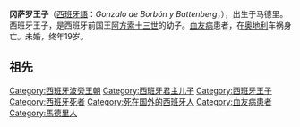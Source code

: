 {{Infobox royalty
| name         = 冈萨罗王子
| image        = Queen Victoria Eugenia and her six children.jpg
| caption      = 冈萨罗王子（中）与母亲和兄姊在一起，摄于1918年
| full name    = Gonzalo Manuel Maria Bernardo Narciso Alfonso Mauricio de Borbón y Battenberg
| birth_date   = {{Birth date|df=yes|1914|10|24}}
| birth_place  = {{SPA}}[[马德里皇宫|马德里皇宫]]
| death_date   = {{Death date and age|df=yes|1934|8|13|1914|10|24}}
| death_place  = [[奥地利第一共和国|奥地利第一共和国]][[韦特尔湖畔克伦彭多夫|韦特尔湖畔克伦彭多夫]]
| burial_place = [[埃斯科里亚尔修道院|埃斯科里亚尔修道院]]
| father       = [[阿方索十三世|阿方索十三世]]
| mother       = [[維多利亞·歐亨尼亞_(巴騰堡)|巴腾堡的維多利亞·歐亨尼亞]]
| religion     = [[罗马天主教|罗马天主教]]
}}

'''冈萨罗王子'''（[[西班牙語|西班牙語]]：''Gonzalo de Borbón y Battenberg''，{{bd|1914年|10月24日|1934年|8月13日}}），出生于马德里。西班牙王子，是西班牙前国王[[阿方索十三世|阿方索十三世]]的幼子。[[血友病|血友病]]患者，在[[奥地利|奥地利]]车祸身亡。未婚，终年19岁。

== 祖先 ==
{{Ahnentafel top|先祖}}<center>
{{ahnentafel-compact5
|style = font-size: 85%;
|boxstyle_1=background-color: #fcc;
|boxstyle_2=background-color: #fb9;
|boxstyle_3=background-color: #ffc;
|boxstyle_4=background-color: #bfc;
|boxstyle_5=background-color: #9fe;
|1= '''西班牙冈萨罗王子'''
|2= '''父：'''西班牙国王[[阿方索十三世|阿方索十三世]]
|3= '''母：'''西班牙王后[[維多利亞·歐亨尼亞_(巴騰堡)|维多利亚·歐亨尼亞]]
|4= '''祖父：'''西班牙国王[[阿方索十二世|阿方索十二世]]
|5= '''祖母：'''西班牙王后[[瑪麗亞·克里斯蒂娜_(奧地利)|玛丽亚·克里斯蒂娜]]
|6= '''外祖父：'''巴滕堡的[[亨利王子_(巴滕堡)|亨利王子]]
|7= '''外祖母：'''英国的[[贝翠丝公主_(英国)|碧翠丝公主]]
|8= '''曾祖父：'''加的斯公爵[[弗朗西斯科_(加的斯公爵)|法蘭西斯科]]
|9= '''曾祖母：'''西班牙女王[[伊莎贝拉二世_(西班牙)|伊莎贝拉二世]]
|10= '''外曾祖父：'''奥地利的[[卡尔·斐迪南大公_(奥地利)|卡尔·斐迪南大公]]
|11= '''外曾祖母：'''奧地利的{{le|伊丽莎白·弗兰齐斯卡女大公 (奥地利)|Archduchess Elisabeth Franziska of Austria|伊丽莎白·弗兰齐斯卡公主}}
|12= '''外曾祖父：'''黑森-達姆施塔特的[[亞歷山大_(黑森-達姆施塔特)|亚历山大王子]]
|13= '''外曾祖母：'''巴滕堡女亲王{{le|茱莉亞·霍克|Julia, Princess of Battenberg}}
|14= '''外曾祖父：'''英国王夫[[阿尔伯特亲王|阿尔伯特亲王]]
|15= '''外曾祖母：'''英国女王[[维多利亚_(英國君主)|维多利亚]]
|16= '''高祖父：'''西班牙的[[法蘭西斯科·德·保拉·德·波旁|法蘭西斯科·德·保拉]]
|17= '''高祖母：'''两西西里的[[兩西西里的路易莎·卡洛塔|路易莎·卡洛塔]]
|18= '''外高祖父：'''西班牙国王[[斐迪南七世|斐迪南七世]]
|19= '''外高祖母：'''西班牙王后[[玛丽亚·克里斯蒂娜_(两西西里)|玛丽亚·克里斯蒂娜]]
|20= '''外高祖父：'''特申公爵[[卡尔大公_(奥地利-特申)|卡尔大公]]
|21= '''外高祖母：'''拿騷-威爾堡的[[拿騷-威爾堡的亨麗埃特_(1797-1829)|亨麗埃特]]
|22= '''外高祖父：'''奧地利的[[奧地利的約瑟夫|約瑟夫大公]]
|23= '''外高祖母：'''符腾堡的{{le|玛丽亚·多萝西娅 (符腾堡)|Duchess Maria Dorothea of Württemberg|玛丽亚·多萝西亞}}
|24= '''外高祖父：'''黑森大公[[路德维希二世_(黑森大公)|路德维希二世]]
|25= '''外高祖母：'''大公夫人[[巴登的威廉明妮|威廉明妮]]
|26= '''外高祖父：'''{{le|约翰·莫里斯|John Maurice Hauke|约翰·莫里斯·霍克伯爵}}
|27= '''外高祖母：'''索菲·拉方丹
|28= '''外高祖父：'''萨克森-科堡-哥达公爵[[恩斯特一世_(萨克森-科堡-哥达)|恩斯特一世]]
|29= '''外高祖母：'''薩克森-哥達-阿爾滕堡的[[路易丝郡主_(萨克森-哥达-阿尔滕堡)|路易丝公主]]
|30= '''外高祖父：'''肯特及斯特拉森公爵[[爱德华王子_(肯特及斯特拉森公爵)|爱德华王子]]
|31= '''外高祖母：'''薩克森-科堡-薩爾費爾德的[[维多利亚郡主_(萨克森-科堡-萨尔费尔德)|维多利亚]]
}}</center>
{{ahnentafel bottom}}

{{DEFAULTSORT: Gonzalo}}
[[Category:西班牙波旁王朝|Category:西班牙波旁王朝]]
[[Category:西班牙君主儿子|Category:西班牙君主儿子]]
[[Category:西班牙王子|Category:西班牙王子]]
[[Category:西班牙死者|Category:西班牙死者]]
[[Category:死在国外的西班牙人|Category:死在国外的西班牙人]]
[[Category:血友病患者|Category:血友病患者]]
[[Category:馬德里人|Category:馬德里人]]